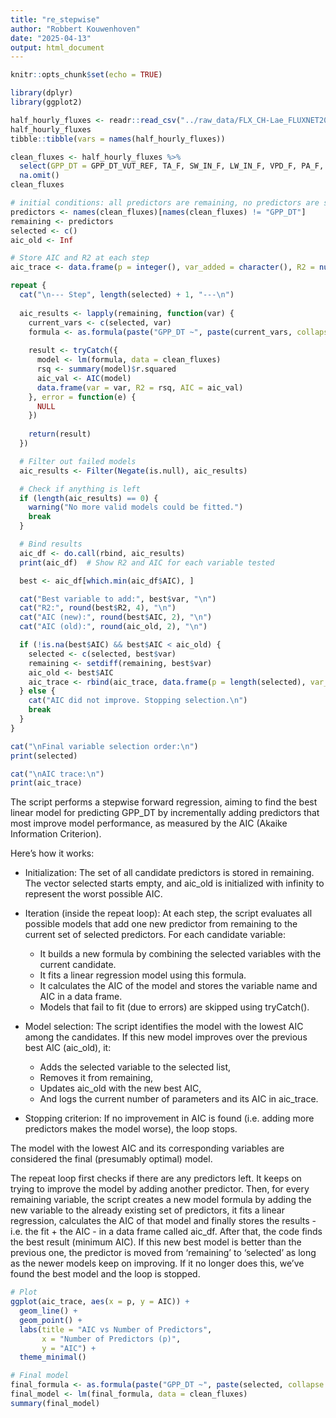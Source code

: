 ```yaml
---
title: "re_stepwise"
author: "Robbert Kouwenhoven"
date: "2025-04-13"
output: html_document
---
```


```r
knitr::opts_chunk$set(echo = TRUE)
```

```r
library(dplyr)
library(ggplot2)
```

```r
half_hourly_fluxes <- readr::read_csv("../raw_data/FLX_CH-Lae_FLUXNET2015_FULLSET_HH_2004-2006.csv")
half_hourly_fluxes
tibble::tibble(vars = names(half_hourly_fluxes))

```

```r
clean_fluxes <- half_hourly_fluxes %>%
  select(GPP_DT = GPP_DT_VUT_REF, TA_F, SW_IN_F, LW_IN_F, VPD_F, PA_F, P_F, WS_F, SWC_F_MDS_1, SW_IN_POT, WD, USTAR, RH, PPFD_IN, CO2_F_MDS, TS_F_MDS_1) %>%
  na.omit()
clean_fluxes
```

```r
# initial conditions: all predictors are remaining, no predictors are selected, and every new model is better than the current (AIC=infinity)
predictors <- names(clean_fluxes)[names(clean_fluxes) != "GPP_DT"]
remaining <- predictors
selected <- c()
aic_old <- Inf

# Store AIC and R2 at each step
aic_trace <- data.frame(p = integer(), var_added = character(), R2 = numeric(), AIC = numeric(), stringsAsFactors = FALSE)

repeat {
  cat("\n--- Step", length(selected) + 1, "---\n")
  
  aic_results <- lapply(remaining, function(var) {
    current_vars <- c(selected, var)
    formula <- as.formula(paste("GPP_DT ~", paste(current_vars, collapse = " + ")))
    
    result <- tryCatch({
      model <- lm(formula, data = clean_fluxes)
      rsq <- summary(model)$r.squared
      aic_val <- AIC(model)
      data.frame(var = var, R2 = rsq, AIC = aic_val)
    }, error = function(e) {
      NULL
    })
    
    return(result)
  })

  # Filter out failed models
  aic_results <- Filter(Negate(is.null), aic_results)

  # Check if anything is left
  if (length(aic_results) == 0) {
    warning("No more valid models could be fitted.")
    break
  }

  # Bind results
  aic_df <- do.call(rbind, aic_results)
  print(aic_df)  # Show R2 and AIC for each variable tested

  best <- aic_df[which.min(aic_df$AIC), ]

  cat("Best variable to add:", best$var, "\n")
  cat("R2:", round(best$R2, 4), "\n")
  cat("AIC (new):", round(best$AIC, 2), "\n")
  cat("AIC (old):", round(aic_old, 2), "\n")

  if (!is.na(best$AIC) && best$AIC < aic_old) {
    selected <- c(selected, best$var)
    remaining <- setdiff(remaining, best$var)
    aic_old <- best$AIC
    aic_trace <- rbind(aic_trace, data.frame(p = length(selected), var_added = best$var, R2 = best$R2, AIC = aic_old))
  } else {
    cat("AIC did not improve. Stopping selection.\n")
    break
  }
}

cat("\nFinal variable selection order:\n")
print(selected)

cat("\nAIC trace:\n")
print(aic_trace)

```

The script performs a stepwise forward regression, aiming to find the best linear model for predicting GPP_DT by incrementally adding predictors that most improve model performance, as measured by the AIC (Akaike Information Criterion).

Here's how it works:

- Initialization: The set of all candidate predictors is stored in remaining. The vector selected starts empty, and aic_old is initialized with infinity to represent the worst possible AIC.

- Iteration (inside the repeat loop): At each step, the script evaluates all possible models that add one new predictor from remaining to the current set of selected predictors.
  For each candidate variable:
    - It builds a new formula by combining the selected variables with the current candidate.
    - It fits a linear regression model using this formula.
    - It calculates the AIC of the model and stores the variable name and AIC in a data frame.
    - Models that fail to fit (due to errors) are skipped using tryCatch().
    
- Model selection: The script identifies the model with the lowest AIC among the candidates. If this new model improves over the previous best AIC (aic_old), it:
  - Adds the selected variable to the selected list,
  - Removes it from remaining,
  - Updates aic_old with the new best AIC,
  - And logs the current number of parameters and its AIC in aic_trace.
  
- Stopping criterion: If no improvement in AIC is found (i.e. adding more predictors makes the model worse), the loop stops.

The model with the lowest AIC and its corresponding variables are considered the final (presumably optimal) model.


The repeat loop first checks if there are any predictors left. It keeps on trying to improve the model by adding another predictor. Then, for every remaining variable, the script creates a new model formula by adding the new variable to the already existing set of predictors, it fits a linear regression, calculates the AIC of that model and finally stores the results - i.e. the fit + the AIC - in a data frame called aic_df. After that, the code finds the best result (minimum AIC). If this new best model is better than the previous one, the predictor is moved from 'remaining' to 'selected' as long as the newer models keep on improving. If it no longer does this, we've found the best model and the loop is stopped.

```r
# Plot
ggplot(aic_trace, aes(x = p, y = AIC)) +
  geom_line() +
  geom_point() +
  labs(title = "AIC vs Number of Predictors",
       x = "Number of Predictors (p)",
       y = "AIC") +
  theme_minimal()

# Final model
final_formula <- as.formula(paste("GPP_DT ~", paste(selected, collapse = " + ")))
final_model <- lm(final_formula, data = clean_fluxes)
summary(final_model)

```


